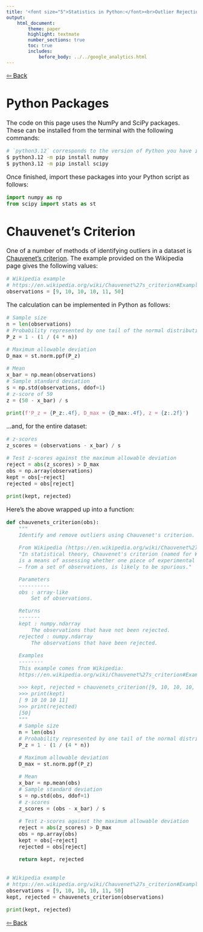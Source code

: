 ```yaml
---
title: '<font size="5">Statistics in Python:</font><br>Outlier Rejection'
output:
    html_document:
        theme: paper
        highlight: textmate
        number_sections: true
        toc: true
        includes:
            before_body: ../../google_analytics.html
---
```


<font size="3">

[⇦ Back](../../python.html)

Python Packages
===============
The code on this page uses the NumPy and SciPy packages. These can be installed from the terminal with the following commands:

```bash
# `python3.12` corresponds to the version of Python you have installed and are using
$ python3.12 -m pip install numpy
$ python3.12 -m pip install scipy
```

Once finished, import these packages into your Python script as follows:

```python
import numpy as np
from scipy import stats as st
```

Chauvenet's Criterion
=====================
One of a number of methods of identifying outliers in a dataset is [Chauvenet's criterion](https://en.wikipedia.org/wiki/Chauvenet%27s_criterion). The example provided on the Wikipedia page gives the following values:

```python
# Wikipedia example
# https://en.wikipedia.org/wiki/Chauvenet%27s_criterion#Example
observations = [9, 10, 10, 10, 11, 50]
```

The calculation can be implemented in Python as follows:

```python
# Sample size
n = len(observations)
# Probability represented by one tail of the normal distribution
P_z = 1 - (1 / (4 * n))

# Maximum allowable deviation
D_max = st.norm.ppf(P_z)

# Mean
x_bar = np.mean(observations)
# Sample standard deviation
s = np.std(observations, ddof=1)
# z-score of 50
z = (50 - x_bar) / s

print(f'P_z = {P_z:.4f}, D_max = {D_max:.4f}, z = {z:.2f}')
```

...and, for the entire dataset:

```python
# z-scores
z_scores = (observations - x_bar) / s

# Test z-scores against the maximum allowable deviation
reject = abs(z_scores) > D_max
obs = np.array(observations)
kept = obs[~reject]
rejected = obs[reject]

print(kept, rejected)
```

Here's the above wrapped up into a function:

```python
def chauvenets_criterion(obs):
    """
    Identify and remove outliers using Chauvenet's criterion.

    From Wikipedia (https://en.wikipedia.org/wiki/Chauvenet%27s_criterion):
    "In statistical theory, Chauvenet's criterion (named for William Chauvenet)
    is a means of assessing whether one piece of experimental data — an outlier
    — from a set of observations, is likely to be spurious."   

    Parameters
    ----------
    obs : array-like
        Set of observations.

    Returns
    -------
    kept : numpy.ndarray
        The observations that have not been rejected.
    rejected : numpy.ndarray
        The observations that have been rejected.

    Examples
    --------
    This example comes from Wikipedia:
    https://en.wikipedia.org/wiki/Chauvenet%27s_criterion#Example

    >>> kept, rejected = chauvenets_criterion([9, 10, 10, 10, 11, 50])
    >>> print(kept)
    [ 9 10 10 10 11]
    >>> print(rejected)
    [50]
    """
    # Sample size
    n = len(obs)
    # Probability represented by one tail of the normal distribution
    P_z = 1 - (1 / (4 * n))

    # Maximum allowable deviation
    D_max = st.norm.ppf(P_z)

    # Mean
    x_bar = np.mean(obs)
    # Sample standard deviation
    s = np.std(obs, ddof=1)
    # z-scores
    z_scores = (obs - x_bar) / s

    # Test z-scores against the maximum allowable deviation
    reject = abs(z_scores) > D_max
    obs = np.array(obs)
    kept = obs[~reject]
    rejected = obs[reject]

    return kept, rejected


# Wikipedia example
# https://en.wikipedia.org/wiki/Chauvenet%27s_criterion#Example
observations = [9, 10, 10, 10, 11, 50]
kept, rejected = chauvenets_criterion(observations)

print(kept, rejected)
```

[⇦ Back](../../python.html)

</font>
